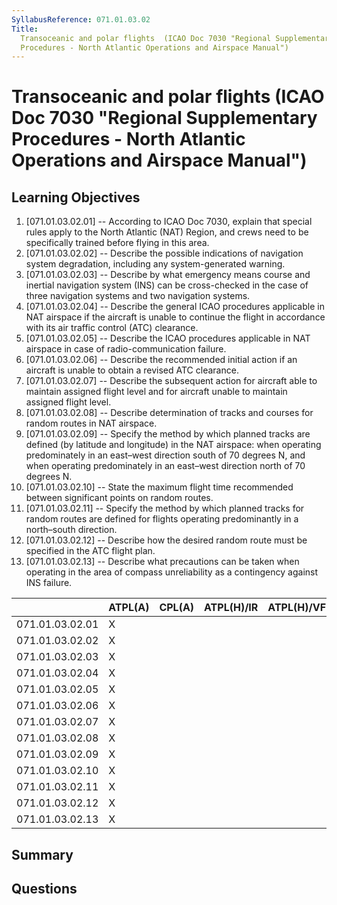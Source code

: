 ```yaml
---
SyllabusReference: 071.01.03.02
Title:
  Transoceanic and polar flights  (ICAO Doc 7030 "Regional Supplementary
  Procedures - North Atlantic Operations and Airspace Manual")
---
```


# Transoceanic and polar flights (ICAO Doc 7030 "Regional Supplementary Procedures - North Atlantic Operations and Airspace Manual")

## Learning Objectives

1. [071.01.03.02.01] -- According to ICAO Doc 7030, explain that special rules
   apply to the North Atlantic (NAT) Region, and crews need to be specifically
   trained before flying in this area.
2. [071.01.03.02.02] -- Describe the possible indications of navigation system
   degradation, including any system-generated warning.
3. [071.01.03.02.03] -- Describe by what emergency means course and inertial
   navigation system (INS) can be cross-checked in the case of three navigation
   systems and two navigation systems.
4. [071.01.03.02.04] -- Describe the general ICAO procedures applicable in NAT
   airspace if the aircraft is unable to continue the flight in accordance with
   its air traffic control (ATC) clearance.
5. [071.01.03.02.05] -- Describe the ICAO procedures applicable in NAT airspace
   in case of radio-communication failure.
6. [071.01.03.02.06] -- Describe the recommended initial action if an aircraft
   is unable to obtain a revised ATC clearance.
7. [071.01.03.02.07] -- Describe the subsequent action for aircraft able to
   maintain assigned flight level and for aircraft unable to maintain assigned
   flight level.
8. [071.01.03.02.08] -- Describe determination of tracks and courses for random
   routes in NAT airspace.
9. [071.01.03.02.09] -- Specify the method by which planned tracks are defined
   (by latitude and longitude) in the NAT airspace: when operating predominately
   in an east–west direction south of 70 degrees N, and when operating
   predominately in an east–west direction north of 70 degrees N.
10. [071.01.03.02.10] -- State the maximum flight time recommended between
    significant points on random routes.
11. [071.01.03.02.11] -- Specify the method by which planned tracks for random
    routes are defined for flights operating predominantly in a north–south
    direction.
12. [071.01.03.02.12] -- Describe how the desired random route must be specified
    in the ATC flight plan.
13. [071.01.03.02.13] -- Describe what precautions can be taken when operating
    in the area of compass unreliability as a contingency against INS failure.

|                 | ATPL(A) | CPL(A) | ATPL(H)/IR | ATPL(H)/VFR | CPL(H) | IR  | CBIR(A) |
| --------------- | ------- | ------ | ---------- | ----------- | ------ | --- | ------- |
| 071.01.03.02.01 | X       |        |            |             |        |     |         |
| 071.01.03.02.02 | X       |        |            |             |        |     |         |
| 071.01.03.02.03 | X       |        |            |             |        |     |         |
| 071.01.03.02.04 | X       |        |            |             |        |     |         |
| 071.01.03.02.05 | X       |        |            |             |        |     |         |
| 071.01.03.02.06 | X       |        |            |             |        |     |         |
| 071.01.03.02.07 | X       |        |            |             |        |     |         |
| 071.01.03.02.08 | X       |        |            |             |        |     |         |
| 071.01.03.02.09 | X       |        |            |             |        |     |         |
| 071.01.03.02.10 | X       |        |            |             |        |     |         |
| 071.01.03.02.11 | X       |        |            |             |        |     |         |
| 071.01.03.02.12 | X       |        |            |             |        |     |         |
| 071.01.03.02.13 | X       |        |            |             |        |     |         |

## Summary

## Questions
